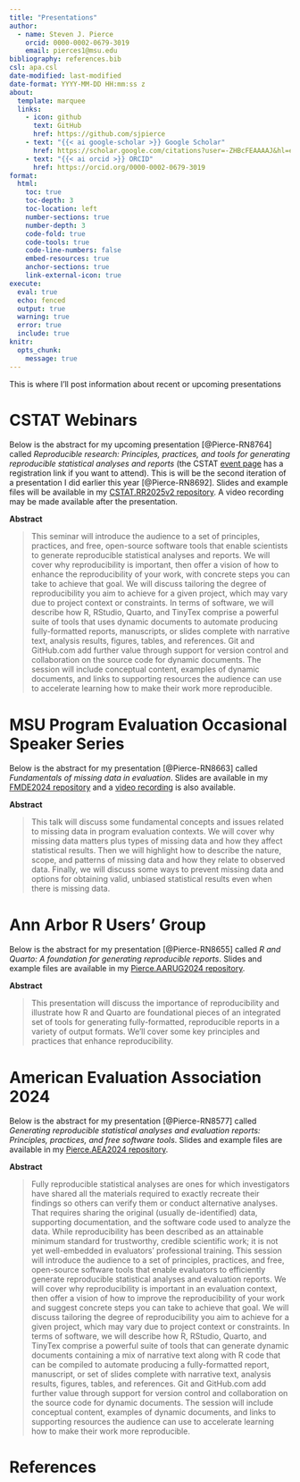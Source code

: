 ```yaml
---
title: "Presentations"
author: 
  - name: Steven J. Pierce
    orcid: 0000-0002-0679-3019
    email: pierces1@msu.edu
bibliography: references.bib
csl: apa.csl
date-modified: last-modified
date-format: YYYY-MM-DD HH:mm:ss z
about: 
  template: marquee
  links: 
    - icon: github
      text: GitHub
      href: https://github.com/sjpierce
    - text: "{{< ai google-scholar >}} Google Scholar"
      href: https://scholar.google.com/citations?user=-ZHBcFEAAAAJ&hl=en
    - text: "{{< ai orcid >}} ORCID"
      href: https://orcid.org/0000-0002-0679-3019
format: 
  html:
    toc: true
    toc-depth: 3
    toc-location: left
    number-sections: true
    number-depth: 3
    code-fold: true
    code-tools: true
    code-line-numbers: false
    embed-resources: true 
    anchor-sections: true
    link-external-icon: true
execute:
  eval: true
  echo: fenced
  output: true
  warning: true
  error: true
  include: true
knitr:
  opts_chunk: 
    message: true
---
```


This is where I'll post information about recent or upcoming presentations 

# CSTAT Webinars 
Below is the abstract for my upcoming presentation [@Pierce-RN8764] called 
*Reproducible research: Principles, practices, and tools for generating* 
*reproducible statistical analyses and reports* (the CSTAT 
[event page](https://cstat.msu.edu/event/reproducible-research-principles-practices-and-tools-generating-reproducible-statistical-0) has a registration link if you want to attend). 
This is will be the second iteration of a presentation I did earlier this year
[@Pierce-RN8692]. Slides and example files will be available in my 
[CSTAT.RR2025v2 repository](https://github.com/sjpierce/CSTAT.RR2025v2). A video 
recording may be made available after the presentation. 

**Abstract**

> This seminar will introduce the audience to a set of principles, practices, 
> and free, open-source software tools that enable scientists to generate 
> reproducible statistical analyses and reports. We will cover why 
> reproducibility is important, then offer a vision of how to enhance the 
> reproducibility of your work, with concrete steps you can take to achieve that 
> goal. We will discuss tailoring the degree of reproducibility you aim to 
> achieve for a given project, which may vary due to project context or 
> constraints. In terms of software, we will describe how R, RStudio, Quarto, 
> and TinyTex comprise a powerful suite of tools that uses dynamic documents to 
> automate producing fully-formatted reports, manuscripts, or slides complete 
> with narrative text, analysis results, figures, tables, and references. Git 
> and GitHub.com add further value through support for version control and 
> collaboration on the source code for dynamic documents. The session will 
> include conceptual content, examples of dynamic documents, and links to 
> supporting resources the audience can use to accelerate learning how to make 
> their work more reproducible.

# MSU Program Evaluation Occasional Speaker Series
Below is the abstract for my presentation [@Pierce-RN8663] called *Fundamentals* 
*of missing data in evaluation*. Slides are available in
my [FMDE2024 repository](https://github.com/sjpierce/FMDE2024) and a 
[video recording](https://mediaspace.msu.edu/media/t/1_9gisp7ga) is also 
available.

**Abstract**

> This talk will discuss some fundamental concepts and issues related to missing
> data in program evaluation contexts. We will cover why missing data matters 
> plus types of missing data and how they affect statistical results. Then we 
> will highlight how to describe the nature, scope, and patterns of missing data 
> and how they relate to observed data. Finally, we will discuss some ways to 
> prevent missing data and options for obtaining valid, unbiased statistical 
> results even when there is missing data.

# Ann Arbor R Users' Group
Below is the abstract for my presentation [@Pierce-RN8655] called *R and*
*Quarto: A foundation for generating reproducible reports*. Slides and example 
files are available in my 
[Pierce.AARUG2024 repository](https://github.com/sjpierce/Pierce.AARUG2024). 

**Abstract**

> This presentation will discuss the importance of reproducibility and 
> illustrate how R and Quarto are foundational pieces of an integrated set of 
> tools for generating fully-formatted, reproducible reports in a variety of 
> output formats. We'll cover some key principles and practices that enhance
> reproducibility.

# American Evaluation Association 2024
Below is the abstract for my presentation [@Pierce-RN8577] called *Generating*
*reproducible statistical analyses and evaluation reports: Principles,*
*practices, and free software tools*. Slides and example files are available in
my [Pierce.AEA2024 repository](https://github.com/sjpierce/Pierce.AEA2024). 

**Abstract**

> Fully reproducible statistical analyses are ones for which investigators have 
> shared all the materials required to exactly recreate their findings so 
> others can verify them or conduct alternative analyses. That requires sharing 
> the original (usually de-identified) data, supporting documentation, and the 
> software code used to analyze the data. While reproducibility has been 
> described as an attainable minimum standard for trustworthy, credible 
> scientific work; it is not yet well-embedded in evaluators’ professional 
> training. This session will introduce the audience to a set of principles, 
> practices, and free, open-source software tools that enable evaluators to 
> efficiently generate reproducible statistical analyses and evaluation reports. 
> We will cover why reproducibility is important in an evaluation context, then 
> offer a vision of how to improve the reproducibility of your work and suggest 
> concrete steps you can take to achieve that goal. We will discuss tailoring 
> the degree of reproducibility you aim to achieve for a given project, which 
> may vary due to project context or constraints. In terms of software, we will 
> describe how R, RStudio, Quarto, and TinyTex comprise a powerful suite of 
> tools that can generate dynamic documents containing a mix of narrative text 
> along with R code that can be compiled to automate producing a fully-formatted 
> report, manuscript, or set of slides complete with narrative text, analysis 
> results, figures, tables, and references. Git and GitHub.com add further value 
> through support for version control and collaboration on the source code for 
> dynamic documents. The session will include conceptual content, examples of 
> dynamic documents, and links to supporting resources the audience can use to 
> accelerate learning how to make their work more reproducible.


# References
::: {#refs}
:::
